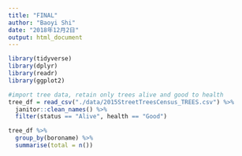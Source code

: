 ```yaml
---
title: "FINAL"
author: "Baoyi Shi"
date: "2018年12月2日"
output: html_document
---
```


```r
library(tidyverse)
library(dplyr)
library(readr)
library(ggplot2)
```

```r
#import tree data, retain only trees alive and good to health
tree_df = read_csv("./data/2015StreetTreesCensus_TREES.csv") %>%
  janitor::clean_names() %>%
  filter(status == "Alive", health == "Good") 
```

```r
tree_df %>%
  group_by(boroname) %>%
  summarise(total = n())
```